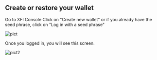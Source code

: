 
## Create or restore your wallet

Go to <Link href="https://testnet.xficonsole.com/">XFI Console</Link>
Click on "Create new wallet"
or if you already have the seed phrase, click on "Log in with a seed phrase"

<Image src="/asset/itn1.png" alt="pict" width={500} height={500} />

Once you logged in, you will see this screen.

![pict2](/asset/itn2.png)